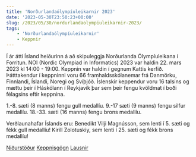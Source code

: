 ```yaml
---
title: 'Norðurlandaólympíuleikarnir 2023'
date: '2023-05-30T23:50:23+00:00'
slug: /2023/05/30/nordurlandaolympiuleikarnir-2023/
tags:
    - 'Norðurlandaólympíuleikarnir'
    - Keppnir
---
```


Í ár átti Ísland heiðurinn á að skipuleggja Norðurlanda Ólympíuleikana í Forritun.
NOI (Nordic Olympiad in Informatics) 2023 var haldin 22. mars 2023 kl 14:00 - 19:00.
Keppnin var haldin í gegnum Kattis kerfið.
Þátttakendur í keppninni voru 66 framhaldsskólanemar frá Danmörku, Finnlandi, Íslandi, Noregi og Svíþjóð.
Íslenskir keppendur voru 16 talsins og mættu þeir í Háskólann í Reykjavík þar sem þeir fengu kvöldmat í boði félagsins eftir keppnina.

1.-8. sæti (8 manns) fengu gull medallíu.
9.-17 sæti (9 manns) fengu silfur medallíu.
18.-33. sæti (16 manns) fengu brons medallíu.

Verðlaunahafar Íslands eru:
Benedikt Vilji Magnússon, sem lenti í 5. sæti og fékk gull medallíu!
Kirill Zolotuskiy, sem lenti í 25. sæti og fékk brons medallíu!

[Niðurstöður](https://noi23.kattis.com/contests/noi23/standings)
[Keppnisgögn](https://github.com/nordicolympiad/nordic-olympiad-2023)
[Lausnir](https://github.com/nordicolympiad/nordic-olympiad-2023/blob/master/NOI_2023_Solution_Outlines.pdf)
